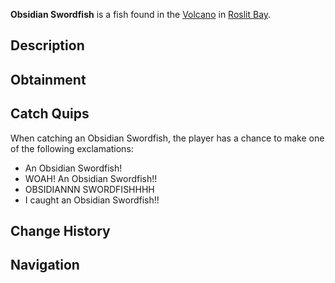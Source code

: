 {{FishInfobox
|image          = Obsidian Swordfish.png
|rarity         = Mythical
|sea            = First Sea
|location       = [[Roslit Volcano]]
|sublocation    = 
|sources        = Fishing Rod
|radar_location = 
|prog_speed     = -20
|xp             = 1000
|weather        = Windy, Clear
|time           = 
|season         = Summer
|bait           = Minnow
|base_weight    = 250
|base_value     = 2500
|weight_range   = 150
|base_chance    = 0.01
|base_resil     = 20
}}
'''Obsidian Swordfish''' is a {{Rarity|Mythical}} fish found in the [[Roslit Bay#Roslit Volcano|Volcano]] in [[Roslit Bay]].

== Description ==
{{Description|Swordfish are extremely strong and notable due to their long flattened bill that resembles a sword, as their name implies. This swordfish has adapted to it's magma filled life, and is now imbued with Obsidian skin.|Bestiary Entry}}

== Obtainment ==
{{Fish Availability|
Roslit Bay/Roslit Volcano
|top_rods      = 
Leviathan's Fang Rod\74722.66\395436.89;
Great Rod of Oscar\66947.25\219831.5;
Free Spirit Rod\64847.8\405759.68;
Astralhook Rod\61042.23\230238.78;
Ethereal Prism Rod\60901.27\229756.14;
Resourceful Rod\48159.04\187407.91;
Destiny Rod\50568.46\192502.24;
Trident Rod\59407.03\374594.34;
Azure Of Lagoon\55085.68\265431.31;
No-Life Rod\56041.97\257601.63;
Lucky Rod\32109.92\163000.28;
Adventurer's Rod\39607.83\216886.59;
Firefly Rod\46526.22\246051.17;
Seraphic Rod\57375.87\235274.59;
Rod Of The Forgotten Fang\53213.49\229469.84;
Challenger's Rod\53074.28\228754.72;
Blazebringer Rod\47861.01\223741.8;
Rod Of The Exalted One\47570.86\201425.69;
Rod Of The Depths\47080.24\206879.74;
Zeus Rod\44976.59\210493.74;
Verdant Shear Rod\43984.68\213212.41;
Depthseeker Rod\40343.09\199816.56;
Avalanche Rod\36141.45\179117.73;
Reinforced Rod\35840.01\179047.17;
Volcanic Rod\35061.37\166396.21;
Magma Rod\28851.02\151759.45;
Steady Rod\11277.54\64568.6
|recommended   = Ethereal Prism Rod
}}

== Catch Quips ==
When catching an Obsidian Swordfish, the player has a chance to make one of the following exclamations:
* An Obsidian Swordfish!
* WOAH! An Obsidian Swordfish!!
* OBSIDIANNN SWORDFISHHHH
* I caught an Obsidian Swordfish!!

== Change History ==
{{Change History|{{subst:Current Version}}}}

== Navigation ==
{{Fish Navbox|Roslit Volcano}}